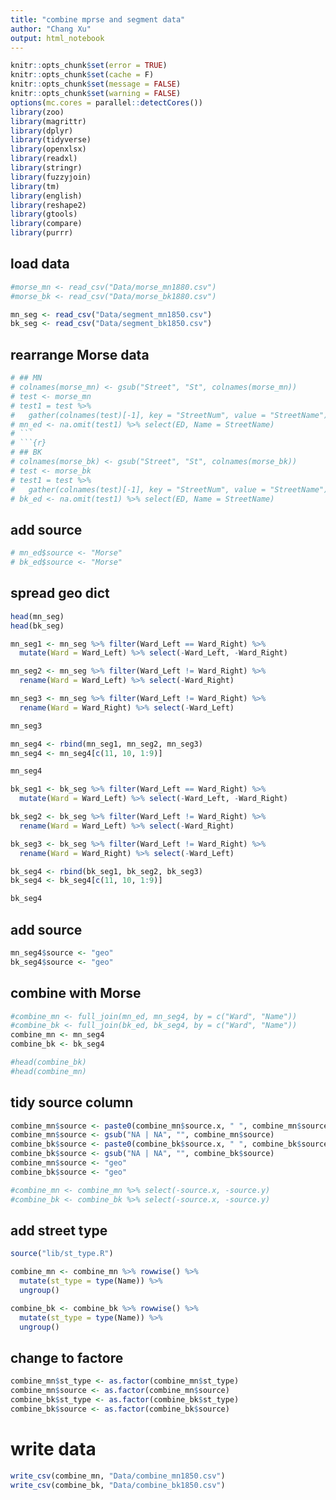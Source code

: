 ```yaml
---
title: "combine mprse and segment data"
author: "Chang Xu"
output: html_notebook
---
```


```r
knitr::opts_chunk$set(error = TRUE)
knitr::opts_chunk$set(cache = F)
knitr::opts_chunk$set(message = FALSE)
knitr::opts_chunk$set(warning = FALSE)
options(mc.cores = parallel::detectCores())
library(zoo)
library(magrittr)
library(dplyr)
library(tidyverse)
library(openxlsx)
library(readxl)
library(stringr)
library(fuzzyjoin)
library(tm)
library(english)
library(reshape2)
library(gtools)
library(compare)
library(purrr)
```

## load data

```r
#morse_mn <- read_csv("Data/morse_mn1880.csv")
#morse_bk <- read_csv("Data/morse_bk1880.csv")
```
```r
mn_seg <- read_csv("Data/segment_mn1850.csv")
bk_seg <- read_csv("Data/segment_bk1850.csv")
```

## rearrange Morse data
```r
# ## MN
# colnames(morse_mn) <- gsub("Street", "St", colnames(morse_mn))
# test <- morse_mn
# test1 = test %>%
#   gather(colnames(test)[-1], key = "StreetNum", value = "StreetName") 
# mn_ed <- na.omit(test1) %>% select(ED, Name = StreetName)
# ```
# ```{r}
# ## BK
# colnames(morse_bk) <- gsub("Street", "St", colnames(morse_bk))
# test <- morse_bk
# test1 = test %>%
#   gather(colnames(test)[-1], key = "StreetNum", value = "StreetName") 
# bk_ed <- na.omit(test1) %>% select(ED, Name = StreetName)
```

## add source
```r
# mn_ed$source <- "Morse"
# bk_ed$source <- "Morse"
```

## spread geo dict
```r
head(mn_seg)
head(bk_seg)
```

```r
mn_seg1 <- mn_seg %>% filter(Ward_Left == Ward_Right) %>% 
  mutate(Ward = Ward_Left) %>% select(-Ward_Left, -Ward_Right)
```
```r
mn_seg2 <- mn_seg %>% filter(Ward_Left != Ward_Right) %>% 
  rename(Ward = Ward_Left) %>% select(-Ward_Right)
```
```r
mn_seg3 <- mn_seg %>% filter(Ward_Left != Ward_Right) %>% 
  rename(Ward = Ward_Right) %>% select(-Ward_Left)
```

```r
mn_seg3
```

```r
mn_seg4 <- rbind(mn_seg1, mn_seg2, mn_seg3)
mn_seg4 <- mn_seg4[c(11, 10, 1:9)]
```

```r
mn_seg4
```


```r
bk_seg1 <- bk_seg %>% filter(Ward_Left == Ward_Right) %>% 
  mutate(Ward = Ward_Left) %>% select(-Ward_Left, -Ward_Right)
```
```r
bk_seg2 <- bk_seg %>% filter(Ward_Left != Ward_Right) %>% 
  rename(Ward = Ward_Left) %>% select(-Ward_Right)
```
```r
bk_seg3 <- bk_seg %>% filter(Ward_Left != Ward_Right) %>% 
  rename(Ward = Ward_Right) %>% select(-Ward_Left)

```

```r
bk_seg4 <- rbind(bk_seg1, bk_seg2, bk_seg3)
bk_seg4 <- bk_seg4[c(11, 10, 1:9)]
```

```r
bk_seg4
```

## add source
```r
mn_seg4$source <- "geo"
bk_seg4$source <- "geo"
```


## combine with Morse
```r
#combine_mn <- full_join(mn_ed, mn_seg4, by = c("Ward", "Name"))
#combine_bk <- full_join(bk_ed, bk_seg4, by = c("Ward", "Name"))
combine_mn <- mn_seg4
combine_bk <- bk_seg4
```
```r
#head(combine_bk)
#head(combine_mn)
```

## tidy source column
```r
combine_mn$source <- paste0(combine_mn$source.x, " ", combine_mn$source.y)
combine_mn$source <- gsub("NA | NA", "", combine_mn$source)
combine_bk$source <- paste0(combine_bk$source.x, " ", combine_bk$source.y)
combine_bk$source <- gsub("NA | NA", "", combine_bk$source)
combine_mn$source <- "geo"
combine_bk$source <- "geo"
```

```r
#combine_mn <- combine_mn %>% select(-source.x, -source.y)
#combine_bk <- combine_bk %>% select(-source.x, -source.y)
```

## add street type
```r
source("lib/st_type.R")
```

```r
combine_mn <- combine_mn %>% rowwise() %>%
  mutate(st_type = type(Name)) %>%
  ungroup()
```


```r
combine_bk <- combine_bk %>% rowwise() %>%
  mutate(st_type = type(Name)) %>%
  ungroup()
```

## change to factore
```r
combine_mn$st_type <- as.factor(combine_mn$st_type)
combine_mn$source <- as.factor(combine_mn$source)
combine_bk$st_type <- as.factor(combine_bk$st_type)
combine_bk$source <- as.factor(combine_bk$source)
```


# write data
```r
write_csv(combine_mn, "Data/combine_mn1850.csv")
write_csv(combine_bk, "Data/combine_bk1850.csv")
```








































